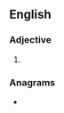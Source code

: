 ==English==

===Adjective===
{{head|en|comparative adjective}}

# {{en-comparative of|meaty}}

===Anagrams===
* {{anagrams|en|a=aeeimrt|emerita|emirate}}